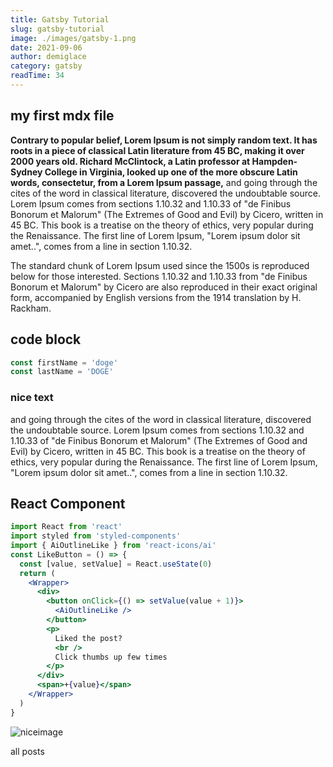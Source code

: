 ```yaml
---
title: Gatsby Tutorial
slug: gatsby-tutorial
image: ./images/gatsby-1.png
date: 2021-09-06
author: demiglace
category: gatsby
readTime: 34
---
```



## my first mdx file

**Contrary to popular belief, Lorem Ipsum is not simply random text. It has roots in a piece of classical Latin literature from 45 BC, making it over 2000 years old. Richard McClintock, a Latin professor at Hampden-Sydney College in Virginia, looked up one of the more obscure Latin words, consectetur, from a Lorem Ipsum passage,**
and going through the cites of the word in classical literature, discovered the undoubtable source. Lorem Ipsum comes from sections 1.10.32 and 1.10.33 of "de Finibus Bonorum et Malorum" (The Extremes of Good and Evil) by Cicero, written in 45 BC. This book is a treatise on the theory of ethics, very popular during the Renaissance. The first line of Lorem Ipsum, "Lorem ipsum dolor sit amet..", comes from a line in section 1.10.32.

The standard chunk of Lorem Ipsum used since the 1500s is reproduced below for those
interested. Sections 1.10.32 and 1.10.33 from "de Finibus Bonorum et Malorum" by
Cicero are also reproduced in their exact original form, accompanied by English versions
from the 1914 translation by H. Rackham.

<h2>code block</h2>
<div className="code">

```js
const firstName = 'doge'
const lastName = 'DOGE'
```

</div>

<div className="nice-text">
  <FiInfo className="nice-text-icon" />
  <h3>nice text</h3>
  and going through the cites of the word in classical literature, discovered
  the undoubtable source. Lorem Ipsum comes from sections 1.10.32 and 1.10.33 of
  "de Finibus Bonorum et Malorum" (The Extremes of Good and Evil) by Cicero,
  written in 45 BC. This book is a treatise on the theory of ethics, very
  popular during the Renaissance. The first line of Lorem Ipsum, "Lorem ipsum
  dolor sit amet..", comes from a line in section 1.10.32.
</div>

<h2>React Component</h2>
<Counter />

```jsx
import React from 'react'
import styled from 'styled-components'
import { AiOutlineLike } from 'react-icons/ai'
const LikeButton = () => {
  const [value, setValue] = React.useState(0)
  return (
    <Wrapper>
      <div>
        <button onClick={() => setValue(value + 1)}>
          <AiOutlineLike />
        </button>
        <p>
          Liked the post?
          <br />
          Click thumbs up few times
        </p>
      </div>
      <span>+{value}</span>
    </Wrapper>
  )
}
```

<LikeButton />

![niceimage](./images/gatsby-1.png)

<Link to="/posts" className="btn center-btn">
  all posts
</Link>
